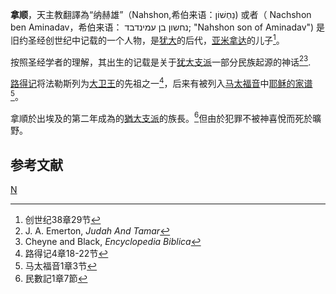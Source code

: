 '''拿顺'''，天主教翻譯為“纳赫雄”（Nahshon,希伯来语：נַחְשׁוֹן) 或者（ Nachshon ben Aminadav，希伯来语： נחשון בן עמינדבד; "Nahshon son of Aminadav") 是旧约圣经创世纪中记载的一个人物，是[[犹大_(雅各第四子)|犹大]]的后代，[[亚米拿达|亚米拿达]]的儿子<ref>创世纪38章29节</ref>。

按照圣经学者的理解，其出生的记载是关于[[犹大支派|犹大支派]]一部分民族起源的神话<ref>J. A. Emerton, ''Judah And Tamar''</ref><ref>Cheyne and Black, ''Encyclopedia Biblica''</ref>. 

[[路得记|路得记]]将法勒斯列为[[大卫王|大卫王]]的先祖之一<ref>路得记4章18-22节</ref>，后来有被列入[[马太福音|马太福音]]中[[耶稣的家谱|耶稣的家谱]]<ref>马太福音1章3节</ref>。

拿順於出埃及的第二年成為的[[猶大支派|猶大支派]]的族長。<ref>民數記1章7節</ref>但由於犯罪不被神喜悅而死於曠野。

== 参考文献 ==
<div class="references-small">
<references />
</div>

{{聖經人物小作品}}
{{Adam to David}}

[[Category:圣经人物|N]]